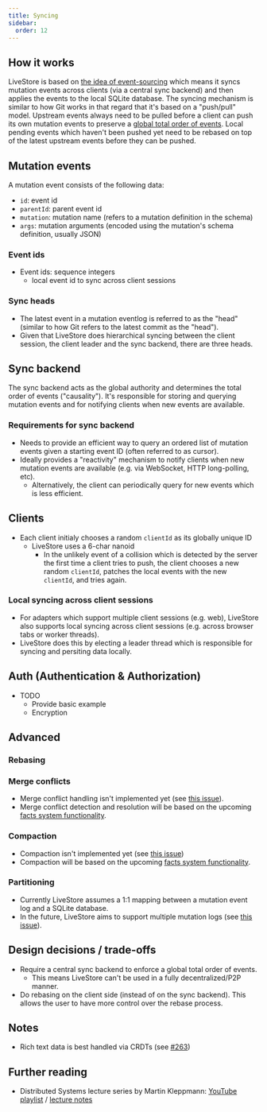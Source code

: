 ```yaml
---
title: Syncing
sidebar:
  order: 12
---
```


## How it works

LiveStore is based on [the idea of event-sourcing](/reference/Concepts/event-sourcing) which means it syncs mutation events across clients (via a central sync backend) and then applies the events to the local SQLite database. The syncing mechanism is similar to how Git works in that regard that it's based on a "push/pull" model. Upstream events always need to be pulled before a client can push its own mutation events to preserve a [global total order of events](https://medium.com/baseds/ordering-distributed-events-29c1dd9d1eff). Local pending events which haven't been pushed yet need to be rebased on top of the latest upstream events before they can be pushed.


## Mutation events

A mutation event consists of the following data:
- `id`: event id
- `parentId`: parent event id
- `mutation`: mutation name (refers to a mutation definition in the schema)
- `args`: mutation arguments (encoded using the mutation's schema definition, usually JSON)

### Event ids

- Event ids: sequence integers
  - local event id to sync across client sessions

### Sync heads

- The latest event in a mutation eventlog is referred to as the "head" (similar to how Git refers to the latest commit as the "head").
- Given that LiveStore does hierarchical syncing between the client session, the client leader and the sync backend, there are three heads.

## Sync backend

The sync backend acts as the global authority and determines the total order of events ("causality"). It's responsible for storing and querying mutation events and for notifying clients when new events are available.

### Requirements for sync backend

- Needs to provide an efficient way to query an ordered list of mutation events given a starting event ID (often referred to as cursor).
- Ideally provides a "reactivity" mechanism to notify clients when new mutation events are available (e.g. via WebSocket, HTTP long-polling, etc).
  - Alternatively, the client can periodically query for new events which is less efficient.

## Clients

- Each client initialy chooses a random `clientId` as its globally unique ID
  - LiveStore uses a 6-char nanoid
	- In the unlikely event of a collision which is detected by the server the first time a client tries to push, the client chooses a new random `clientId`, patches the local events with the new `clientId`, and tries again.

### Local syncing across client sessions

- For adapters which support multiple client sessions (e.g. web), LiveStore also supports local syncing across client sessions (e.g. across browser tabs or worker threads).
- LiveStore does this by electing a leader thread which is responsible for syncing and persiting data locally.

## Auth (Authentication & Authorization)

- TODO
  - Provide basic example
  - Encryption

## Advanced

### Rebasing

### Merge conflicts

- Merge conflict handling isn't implemented yet (see [this issue](https://github.com/livestorejs/livestore/issues/253)).
- Merge conflict detection and resolution will be based on the upcoming [facts system functionality](https://github.com/livestorejs/livestore/issues/254).

### Compaction

- Compaction isn't implemented yet (see [this issue](https://github.com/livestorejs/livestore/issues/136))
- Compaction will be based on the upcoming [facts system functionality](https://github.com/livestorejs/livestore/issues/254).

### Partitioning

- Currently LiveStore assumes a 1:1 mapping between a mutation event log and a SQLite database.
- In the future, LiveStore aims to support multiple mutation logs (see [this issue](https://github.com/livestorejs/livestore/issues/255)).


## Design decisions / trade-offs

- Require a central sync backend to enforce a global total order of events.
  - This means LiveStore can't be used in a fully decentralized/P2P manner.
- Do rebasing on the client side (instead of on the sync backend). This allows the user to have more control over the rebase process.

## Notes

- Rich text data is best handled via CRDTs (see [#263](https://github.com/livestorejs/livestore/issues/263))

## Further reading

- Distributed Systems lecture series by Martin Kleppmann: [YouTube playlist](https://www.youtube.com/playlist?list=PLeKd45zvjcDFUEv_ohr_HdUFe97RItdiB) / [lecture notes](https://www.cl.cam.ac.uk/teaching/2122/ConcDisSys/dist-sys-notes.pdf)